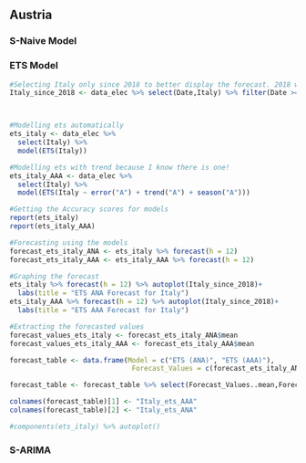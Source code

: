 
## Austria

### S-Naive Model














### ETS Model 

```r
#Selecting Italy only since 2018 to better display the forecast. 2018 will both show the trend BEFORE covid + improve display 
Italy_since_2018 <- data_elec %>% select(Date,Italy) %>% filter(Date >= as.Date("2018-01-01"))



#Modelling ets automatically
ets_italy <- data_elec %>%
  select(Italy) %>%
  model(ETS(Italy))

#Modelling ets with trend because I know there is one! 
ets_italy_AAA <- data_elec %>%
  select(Italy) %>%
  model(ETS(Italy ~ error("A") + trend("A") + season("A")))

#Getting the Accuracy scores for models
report(ets_italy)
report(ets_italy_AAA)

#Forecasting using the models
forecast_ets_italy_ANA <- ets_italy %>% forecast(h = 12)
forecast_ets_italy_AAA <- ets_italy_AAA %>% forecast(h = 12)

#Graphing the forecast
ets_italy %>% forecast(h = 12) %>% autoplot(Italy_since_2018)+
  labs(title = "ETS ANA Forecast for Italy")
ets_italy_AAA %>% forecast(h = 12) %>% autoplot(Italy_since_2018)+
  labs(title = "ETS AAA Forecast for Italy")

#Extracting the forecasted values
forecast_values_ets_italy <- forecast_ets_italy_ANA$mean
forecast_values_ets_italy_AAA <- forecast_ets_italy_AAA$mean

forecast_table <- data.frame(Model = c("ETS (ANA)", "ETS (AAA)"),
                              Forecast_Values = c(forecast_ets_italy_ANA, forecast_ets_italy_AAA))

forecast_table <- forecast_table %>% select(Forecast_Values..mean,Forecast_Values..mean.1)

colnames(forecast_table)[1] <- "Italy_ets_AAA"
colnames(forecast_table)[2] <- "Italy_ets_ANA"

#components(ets_italy) %>% autoplot()
```









### S-ARIMA


